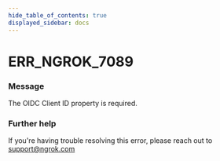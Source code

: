 ```yaml
---
hide_table_of_contents: true
displayed_sidebar: docs
---
```



# ERR_NGROK_7089

### Message

The OIDC Client ID property is required.

<ErrorDetails error="err_ngrok_7089" />

### Further help

If you're having trouble resolving this error, please reach out to [support@ngrok.com](mailto:support@ngrok.com?subject=Help%20with%20ERR_NGROK_7089)

